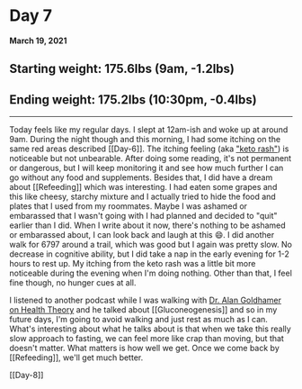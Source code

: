 # Day 7
**March 19, 2021**

## Starting weight: 175.6lbs (9am, -1.2lbs)
## Ending weight: 175.2lbs (10:30pm, -0.4lbs)
***

Today feels like my regular days. I slept at 12am-ish and woke up at around 9am. During the night though and this morning, I had some itching on the same red areas described [[Day-6]]. The itching feeling (aka ["keto rash"](https://perfectketo.com/keto-rash/)) is noticeable but not unbearable. After doing some reading, it's not permanent or dangerous, but I will keep monitoring it and see how much further I can go without any food and supplements. Besides that, I did have a dream about [[Refeeding]] which was interesting. I had eaten some grapes and this like cheesy, starchy mixture and I actually tried to hide the food and plates that I used from my roommates. Maybe I was ashamed or embarassed that I wasn't going with I had planned and decided to "quit" earlier than I did. When I write about it now, there's nothing to be ashamed or embarassed about, I can look back and laugh at this 😄. I did another walk for 6797 around a trail, which was good but I again was pretty slow. No decrease in cognitive ability, but I did take a nap in the early evening for 1-2 hours to rest up. My itching from the keto rash was a little bit more noticeable during the evening when I'm doing nothing. Other than that, I feel fine though, no hunger cues at all.

I listened to another podcast while I was walking with [Dr. Alan Goldhamer on Health Theory](https://youtu.be/5RT4qIO27uw?t=867) and he talked about [[Gluconeogenesis]] and so in my future days, I'm going to avoid walking and just rest as much as I can. What's interesting about what he talks about is that when we take this really slow approach to fasting, we can feel more like crap than moving, but that doesn't matter. What matters is how well we get. Once we come back by [[Refeeding]], we'll get much better.

[[Day-8]]